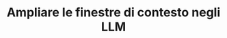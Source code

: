 ---
title: "Ampliare le finestre di contesto negli LLM"
url: "https://supermemory.ai/blog/extending-context-windows-in-llms/"
---